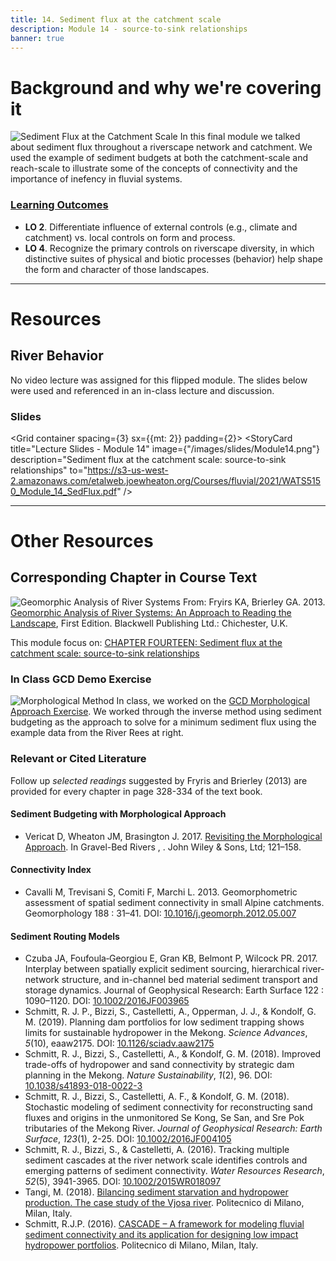 ```yaml
---
title: 14. Sediment flux at the catchment scale
description: Module 14 - source-to-sink relationships
banner: true
---
```


# Background and why we're covering it
<Image
  src="/images/pics/ReadStep4.png"
  alt="Sediment Flux at the Catchment Scale"
  float="right"
 /> In this final module we talked about sediment flux throughout a riverscape network and catchment. We used the example of sediment budgets at both the catchment-scale and reach-scale to illustrate some of the concepts of connectivity and the importance of inefency in fluvial systems. 

### [Learning Outcomes](/syllabus/#course-objectives)


- **LO 2**. Differentiate influence of external controls (e.g., climate and catchment) vs. local controls on form and process. 
- **LO 4**. Recognize the primary controls on riverscape diversity, in which distinctive suites of physical and biotic processes (behavior) help shape the form and character of those landscapes. 

-------
# Resources
## River Behavior
No video lecture was assigned for this flipped module. The slides below were used and referenced in an in-class lecture and discussion.

### Slides

<Grid container spacing={3} sx={{mt: 2}} padding={2}>
      <StoryCard 
        title="Lecture Slides - Module 14"
        image={"/images/slides/Module14.png"}
        description="Sediment flux at the catchment scale: source-to-sink relationships"
        to="https://s3-us-west-2.amazonaws.com/etalweb.joewheaton.org/Courses/fluvial/2021/WATS5150_Module_14_SedFlux.pdf" /> 
</Grid>
        

------------
# Other Resources

## Corresponding Chapter in Course Text
<Image
  src="/images/covers/ReadingLandscape.png"
  alt="Geomorphic Analysis of River Systems"
  width={150}
  height={200}
  float="right"
  to="https://www.wiley.com/en-au/Geomorphic+Analysis+of+River+Systems%3A+An+Approach+to+Reading+the+Landscape-p-9781405192743" 
 /> From:
Fryirs KA, Brierley GA. 2013. [Geomorphic Analysis of River Systems: An Approach to Reading the Landscape](https://www.wiley.com/en-au/Geomorphic+Analysis+of+River+Systems%3A+An+Approach+to+Reading+the+Landscape-p-9781405192743), First Edition.  Blackwell Publishing Ltd.: Chichester, U.K.

This module focus on: [CHAPTER FOURTEEN: Sediment flux at the catchment scale: source-to-sink relationships](https://ebookcentral-proquest-com.dist.lib.usu.edu/lib/usu/reader.action?docID=1032536&ppg=313)

### In Class GCD Demo Exercise

<Image
  src="/images/pics/MorphologicalMethod.png"
  alt="Morphological Method"
  float="right"
  to="http://gcd.riverscapes.xyz/Tutorials/GeomorphicInterpretation/morphological-approach.html"
 /> In class, we worked on the [GCD Morphological Approach Exercise](http://gcd.riverscapes.xyz/Tutorials/GeomorphicInterpretation/morphological-approach.html). We worked through the inverse method using sediment budgeting as the approach to solve for a minimum sediment flux using the example data from the River Rees at right.
 


### Relevant or Cited Literature
Follow up *selected readings* suggested by Fryris and Brierley (2013) are provided for every chapter in page 328-334 of the text book. 

#### Sediment Budgeting with Morphological Approach
- Vericat D, Wheaton JM, Brasington J. 2017. [Revisiting the Morphological Approach](https://www.researchgate.net/publication/316997409_5_Revisiting_the_Morphological_Approach_Opportunities_and_Challenges_with_Repeat_High-Resolution_Topography). In Gravel-Bed Rivers , . John Wiley & Sons, Ltd; 121–158.


#### Connectivity Index
- Cavalli M, Trevisani S, Comiti F, Marchi L. 2013. Geomorphometric assessment of spatial sediment connectivity in small Alpine catchments. Geomorphology 188 : 31–41. DOI: [10.1016/j.geomorph.2012.05.007](http://doi.org/10.1016/j.geomorph.2012.05.007)

#### Sediment Routing Models

- Czuba JA, Foufoula‐Georgiou E, Gran KB, Belmont P, Wilcock PR. 2017. Interplay between spatially explicit sediment sourcing, hierarchical river-network structure, and in-channel bed material sediment transport and storage dynamics. Journal of Geophysical Research: Earth Surface 122 : 1090–1120. DOI: [10.1002/2016JF003965](https://doi.org/10.1002/2016JF003965)
- Schmitt, R. J. P., Bizzi, S., Castelletti, A., Opperman, J. J., & Kondolf, G. M. (2019). Planning dam portfolios for low sediment trapping shows limits for sustainable hydropower in the Mekong. *Science Advances*, *5*(10), eaaw2175. DOI: [10.1126/sciadv.aaw2175](https://advances.sciencemag.org/content/5/10/eaaw2175)
- Schmitt, R. J., Bizzi, S., Castelletti, A., & Kondolf, G. M. (2018). Improved trade-offs of hydropower and sand connectivity by strategic dam planning in the Mekong. *Nature Sustainability*, *1*(2), 96. DOI: [10.1038/s41893-018-0022-3](https://doi.org/10.1038/s41893-018-0022-3)
- Schmitt, R. J., Bizzi, S., Castelletti, A. F., & Kondolf, G. M. (2018). Stochastic modeling of sediment connectivity for reconstructing sand fluxes and origins in the unmonitored Se Kong, Se San, and Sre Pok tributaries of the Mekong River. *Journal of Geophysical Research: Earth Surface*, *123*(1), 2-25. DOI: [10.1002/2016JF004105](https://doi.org/10.1002/2016JF004105)
- Schmitt, R. J., Bizzi, S., & Castelletti, A. (2016). Tracking multiple sediment cascades at the river network scale identifies controls and emerging patterns of sediment connectivity. *Water Resources Research*, *52*(5), 3941-3965. DOI: [10.1002/2015WR018097](https://doi.org/10.1002/2015WR018097)
- Tangi, M. (2018). [Bilancing sediment starvation and hydropower production. The case study of the Vjosa river](https://www.politesi.polimi.it/handle/10589/139903). Politecnico di Milano, Milan, Italy.
- Schmitt, R.J.P. (2016). [CASCADE – A framework for modeling fluvial sediment connectivity and its application for designing low impact hydropower portfolios](https://www.politesi.polimi.it/handle/10589/131002). Politecnico di Milano, Milan, Italy. 

